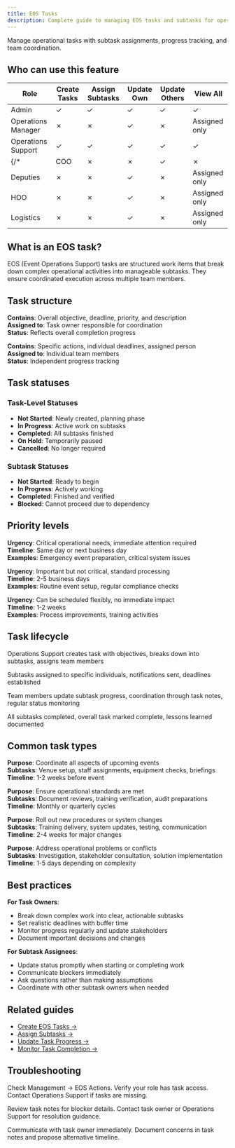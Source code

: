 ```yaml
---
title: EOS Tasks
description: Complete guide to managing EOS tasks and subtasks for operational coordination
---
```




Manage operational tasks with subtask assignments, progress tracking, and team coordination.

## Who can use this feature

| Role | Create Tasks | Assign Subtasks | Update Own | Update Others | View All |
|------|--------------|----------------|------------|---------------|----------|
| Admin | ✓ | ✓ | ✓ | ✓ | ✓ |
| Operations Manager | ✗ | ✗ | ✓ | ✗ | Assigned only |
| Operations Support | ✓ | ✓ | ✓ | ✓ | ✓ |
{/* | COO | ✗ | ✗ | ✓ | ✗ | Assigned only |
| Deputies | ✗ | ✗ | ✓ | ✗ | Assigned only |
| HOO | ✗ | ✗ | ✓ | ✗ | Assigned only |
| Logistics | ✗ | ✗ | ✓ | ✗ | Assigned only | */}

## What is an EOS task?

EOS (Event Operations Support) tasks are structured work items that break down complex operational activities into manageable subtasks. They ensure coordinated execution across multiple team members.

## Task structure

<Accordion>
  <AccordionItem title="Main Task">
    <p>
      <strong>Contains</strong>: Overall objective, deadline, priority, and description<br/>
      <strong>Assigned to</strong>: Task owner responsible for coordination<br/>
      <strong>Status</strong>: Reflects overall completion progress
    </p>
  </AccordionItem>
  <AccordionItem title="Subtasks">
    <p>
      <strong>Contains</strong>: Specific actions, individual deadlines, assigned person<br/>
      <strong>Assigned to</strong>: Individual team members<br/>
      <strong>Status</strong>: Independent progress tracking
    </p>
  </AccordionItem>
</Accordion>

## Task statuses

### Task-Level Statuses
- <Badge text="Not Started" variant="note" /> **Not Started**: Newly created, planning phase
- <Badge text="In Progress" variant="caution" /> **In Progress**: Active work on subtasks
- <Badge text="Completed" variant="success" /> **Completed**: All subtasks finished
- <Badge text="On Hold" variant="note" /> **On Hold**: Temporarily paused
- <Badge text="Cancelled" variant="danger" /> **Cancelled**: No longer required

### Subtask Statuses
- <Badge text="Not Started" variant="note" /> **Not Started**: Ready to begin
- <Badge text="In Progress" variant="caution" /> **In Progress**: Actively working
- <Badge text="Completed" variant="success" /> **Completed**: Finished and verified
- <Badge text="Blocked" variant="danger" /> **Blocked**: Cannot proceed due to dependency

## Priority levels

<Accordion>
  <AccordionItem title="🔴 High Priority">
    <p>
      <strong>Urgency</strong>: Critical operational needs, immediate attention required<br/>
      <strong>Timeline</strong>: Same day or next business day<br/>
      <strong>Examples</strong>: Emergency event preparation, critical system issues
    </p>
  </AccordionItem>
  <AccordionItem title="🟠 Medium Priority">
    <p>
      <strong>Urgency</strong>: Important but not critical, standard processing<br/>
      <strong>Timeline</strong>: 2-5 business days<br/>
      <strong>Examples</strong>: Routine event setup, regular compliance checks
    </p>
  </AccordionItem>
  <AccordionItem title="🟢 Low Priority">
    <p>
      <strong>Urgency</strong>: Can be scheduled flexibly, no immediate impact<br/>
      <strong>Timeline</strong>: 1-2 weeks<br/>
      <strong>Examples</strong>: Process improvements, training activities
    </p>
  </AccordionItem>
</Accordion>

## Task lifecycle

<Accordion>
  <AccordionItem title="1. Creation & Planning">
    <p>
      Operations Support creates task with objectives, breaks down into subtasks, assigns team members
    </p>
  </AccordionItem>
  <AccordionItem title="2. Assignment & Notification">
    <p>
      Subtasks assigned to specific individuals, notifications sent, deadlines established
    </p>
  </AccordionItem>
  <AccordionItem title="3. Execution & Tracking">
    <p>
      Team members update subtask progress, coordination through task notes, regular status monitoring
    </p>
  </AccordionItem>
  <AccordionItem title="4. Completion & Review">
    <p>
      All subtasks completed, overall task marked complete, lessons learned documented
    </p>
  </AccordionItem>
</Accordion>

## Common task types

<Accordion>
  <AccordionItem title="Event Preparation">
    <p>
      <strong>Purpose</strong>: Coordinate all aspects of upcoming events<br/>
      <strong>Subtasks</strong>: Venue setup, staff assignments, equipment checks, briefings<br/>
      <strong>Timeline</strong>: 1-2 weeks before event
    </p>
  </AccordionItem>
  <AccordionItem title="Compliance Verification">
    <p>
      <strong>Purpose</strong>: Ensure operational standards are met<br/>
      <strong>Subtasks</strong>: Document reviews, training verification, audit preparations<br/>
      <strong>Timeline</strong>: Monthly or quarterly cycles
    </p>
  </AccordionItem>
  <AccordionItem title="Process Implementation">
    <p>
      <strong>Purpose</strong>: Roll out new procedures or system changes<br/>
      <strong>Subtasks</strong>: Training delivery, system updates, testing, communication<br/>
      <strong>Timeline</strong>: 2-4 weeks for major changes
    </p>
  </AccordionItem>
  <AccordionItem title="Issue Resolution">
    <p>
      <strong>Purpose</strong>: Address operational problems or conflicts<br/>
      <strong>Subtasks</strong>: Investigation, stakeholder consultation, solution implementation<br/>
      <strong>Timeline</strong>: 1-5 days depending on complexity
    </p>
  </AccordionItem>
</Accordion>

## Best practices

**For Task Owners**:
- Break down complex work into clear, actionable subtasks
- Set realistic deadlines with buffer time
- Monitor progress regularly and update stakeholders
- Document important decisions and changes

**For Subtask Assignees**:
- Update status promptly when starting or completing work
- Communicate blockers immediately
- Ask questions rather than making assumptions
- Coordinate with other subtask owners when needed

## Related guides

- [Create EOS Tasks →](../how-to-guides/create-eos-tasks)
- [Assign Subtasks →](../how-to-guides/assign-subtasks)
- [Update Task Progress →](../how-to-guides/update-task-progress)
- [Monitor Task Completion →](../how-to-guides/monitor-tasks)

## Troubleshooting

<Accordion>
  <AccordionItem title="Can't see my assigned tasks">
    <p>
      Check Management → EOS Actions. Verify your role has task access. Contact Operations Support if tasks are missing.
    </p>
  </AccordionItem>
  <AccordionItem title="Subtask appears blocked">
    <p>
      Review task notes for blocker details. Contact task owner or Operations Support for resolution guidance.
    </p>
  </AccordionItem>
  <AccordionItem title="Task deadline unrealistic">
    <p>
      Communicate with task owner immediately. Document concerns in task notes and propose alternative timeline.
    </p>
  </AccordionItem>
</Accordion>